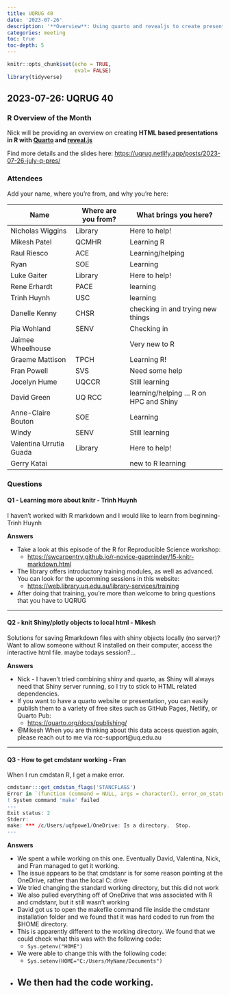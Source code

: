 ```yaml
---
title: UQRUG 40
date: '2023-07-26'
description: '**Overview**: Using quarto and revealjs to create presentations with R markdown. <br /> **Questions**: learning about knitr, combining shiny with quarto, fixing OneDrive breaking R, cmdstanr, brms'
categories: meeting
toc: true
toc-depth: 5
---
```


```r
knitr::opts_chunk$set(echo = TRUE,
                      eval= FALSE)
library(tidyverse)

```

## 2023-07-26: UQRUG 40

### R Overview of the Month

Nick  will be providing an overview on creating **HTML based presentations in R with [Quarto](https://quarto.org/docs/presentations/) and [reveal.js](https://revealjs.com/)**

Find more details and the slides here:
<https://uqrug.netlify.app/posts/2023-07-26-july-q-pres/>

### Attendees
Add your name, where you're from, and why you're here:

| Name | Where are you from? | What brings you here? |
|--------|--------|--------|
| Nicholas Wiggins | Library | Here to help! |
| Mikesh Patel | QCMHR | Learning R |
| Raul Riesco | ACE | Learning/helping |
| Ryan | SOE | Learning |
| Luke Gaiter | Library | Here to help! |
| Rene Erhardt | PACE |learning||
| Trinh Huynh |USC|learning|
| Danelle Kenny|CHSR|checking in and trying new things|
| Pia Wohland| SENV|Checking in|
| Jaimee Wheelhouse ||Very new to R|
| Graeme Mattison | TPCH | Learning R!|
| Fran Powell| SVS| Need some help |
| Jocelyn Hume | UQCCR | Still learning|
| David Green|UQ RCC|learning/helping ... R on HPC and Shiny|
|Anne-Claire Bouton | SOE | Learning |
| Windy | SENV | Still learning
| Valentina Urrutia Guada | Library | Here to help!
| Gerry Katai ||    new to R learning 


### Questions

#### Q1 - Learning more about knitr - Trinh Huynh
I haven't worked with R markdown and I would like to learn from beginning- Trinh Huynh

**Answers**

*   Take a look at this episode of the R for Reproducible Science workshop:
    * <https://swcarpentry.github.io/r-novice-gapminder/15-knitr-markdown.html>
* The library offers introductory training modules, as well as advanced. You can look for the upcomming sessions in this website:
  * <https://web.library.uq.edu.au/library-services/training>
* After doing that training, you're more than welcome to bring questions that you have to UQRUG

---

#### Q2 - knit Shiny/plotly objects to local html - Mikesh
Solutions for saving Rmarkdown files with shiny objects locally (no server)? 
Want to allow someone without R installed on their computer, access the interactive html file. maybe todays session?...

**Answers**

* Nick - I haven't tried combining shiny and quarto, as Shiny will always need that Shiny server running, so I try to stick to HTML related dependencies.
* If you want to have a quarto website or presentation, you can easily publish them to a variety of free sites such as GitHub Pages, Netlify, or Quarto Pub:
    * <https://quarto.org/docs/publishing/>
*  @Mikesh When you are thinking about this data access question again, please reach out to me via rcc-support@uq.edu.au

---

#### Q3 - How to get cmdstanr working - Fran
When I run cmdstan R, I get a make error.
```r
cmdstanr:::get_cmdstan_flags('STANCFLAGS')
Error in `(function (command = NULL, args = character(), error_on_status = TRUE, …`:
! System command 'make' failed
---
Exit status: 2
Stderr:
make: *** /c/Users/uqfpowe1/OneDrive: Is a directory.  Stop.
---
```

**Answers**

*  We spent a while working on this one. Eventually David, Valentina, Nick, and Fran managed to get it working.
*  The issue appears to be that cmdstanr is for some reason pointing at the OneDrive, rather than the local C: drive
*  We tried changing the standard working directory, but this did not work
*  We also pulled everything off of OneDrive that was associated with R and cmdstanr, but it still wasn't working
*  David got us to open the makefile command file inside the cmdstanr installation folder and we found that it was hard coded to run from the $HOME directory.
*  This is apparently different to the working directory. We found that we could check what this was with the following code:
    * `Sys.getenv("HOME")`
* We were able to change this with the following code:
  * `Sys.setenv(HOME="C:/Users/MyName/Documents")`
* We then had the code working.
---
